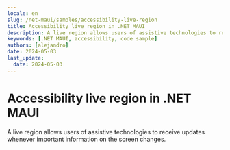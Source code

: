 ```yaml
---
locale: en
slug: /net-maui/samples/accessibility-live-region
title: Accessibility live region in .NET MAUI
description: A live region allows users of assistive technologies to receive updates whenever important information on the screen changes.
keywords: [.NET MAUI, accessibility, code sample]
authors: [alejandro]
date: 2024-05-03
last_update:
  date: 2024-05-03
---
```


# Accessibility live region in .NET MAUI

A live region allows users of assistive technologies to receive updates whenever important information on the screen changes.

<CodeSample id="accessibility-live-region" platform="net-maui" locale="en"/>
